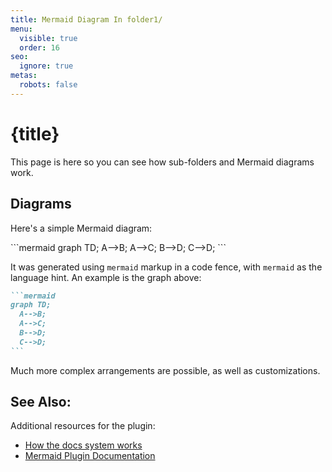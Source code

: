 ```yaml
---
title: Mermaid Diagram In folder1/
menu:
  visible: true
  order: 16
seo:
  ignore: true
metas:
  robots: false
---
```


# {title}

This page is here so you can see how sub-folders and Mermaid diagrams work.

## Diagrams

Here's a simple Mermaid diagram:

<div class="mermaid_wrapper">
```mermaid
graph TD;
  A-->B;
  A-->C;
  B-->D;
  C-->D;
```
</div>

It was generated using `mermaid` markup in a code fence, with `mermaid` as 
the language hint. An example is the graph above:

````markdown
```mermaid
graph TD;
  A-->B;
  A-->C;
  B-->D;
  C-->D;
```
````

Much more complex arrangements are possible, as well as customizations.

## See Also:

Additional resources for the plugin:

 - [How the docs system works](/docs/docs-system/)
 - [Mermaid Plugin Documentation](https://lume-mermaid.willcraft.software/)
 